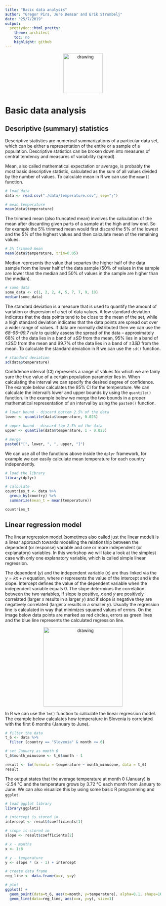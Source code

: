 ```yaml
---
title: "Basic data analysis"
author: "Gregor Pirs, Jure Demsar and Erik Strumbelj"
date: "25/7/2019"
output:
  prettydoc::html_pretty:
    theme: architect
    toc: no
    highlight: github
---
```



<div style="text-align:center">
  <img src="bstatcomp.png" alt="drawing" width="128"/>
</div>


# Basic data analysis

## Descriptive (summary) statistics

Descriptive statistics are numerical summarizations of a particular data set, which can be either a representation of the entire or a sample of a population. Descriptive statistics can be broken down into measures of central tendency and measures of variability (spread).

Mean, also called mathematical expectation or average, is probably the most basic descriptive statistic, calculated as the sum of all values divided by the number of values. To calculate mean in R we can use the `mean()` function.

```r
# load data
data <- read.csv("./data/temperature.csv", sep=";")

# mean temperature
mean(data$temperature)
```

The trimmed mean (also truncated mean) involves the calculation of the mean after discarding given parts of a sample at the high and low end. So for example the 5% trimmed mean would first discard the 5% of the lowest and the 5% of the highest values and then calculate mean of the remaining values.


```r
# 5% trimmed mean
mean(data$temperature, trim=0.05)
```

Median represents the value that separtes the higher half of the data sample from the lower half of the data sample (50% of values in the sample are lower than the median and 50% of values in the sample are higher than the median).

```r
# some data
some_data <- c(1, 2, 2, 4, 5, 7, 7, 9, 10)
median(some_data)
```

The standard deviation is a measure that is used to quantify the amount of variation or dispersion of a set of data values. A low standard deviation indicates that the data points tend to be close to the mean of the set, while a high standard deviation indicates that the data points are spread out over a wider range of values. If data are normally distributed then we can use the _68–95–99.7 rule_ to quickly assess the spread of the data -- approximately 68% of the data lies in a band of $\pm SD$ from the mean, 95% lies in a band of $\pm 2SD$ from the mean and 99.7% of the data lies in a band of $\pm 3SD$ from the mean. To calculate the standard deviation in R we can use the `sd()` function.

```r
# standard deviation
sd(data$temperature)
```

Confidence interval (CI) represents a range of values for which we are fairly sure the true value of a certain population parameter lies in. When calculating the interval we can specify the desired degree of confidence. The example below calculates the 95% CI for the temperature. We can calculate the interval's lower and upper bounds by using the `quantile()` function. In the example below we merge the two bounds in a proper mathematical representation of an interval by using the `paste0()` function.

```r
# lower bound - discard bottom 2.5% of the data
lower <- quantile(data$temperature, 0.025)

# upper bound - discard top 2.5% od the data
upper <- quantile(data$temperature, 1 - 0.025)

# merge
paste0("[", lower, ", ", upper, "]")
```

We can use all of the functions above inside the `dplyr` framework, for example we can easily calculate mean temperature for each country independently.

```r
# load the library
library(dplyr)

# calculate
countries_t <- data %>%
  group_by(country) %>%
  summarize(mean_t = mean(temperature))

countries_t
```

## Linear regression model

The linear regression model (sometimes also called just the linear model) is a linear approach towards modelling the relationship between the dependent (or response) variable and one or more independent (or explanatory) variables. In this workshop we will take a look at the simplest case with only one explanatory variable, which is called simple linear regression.

The dependent ($y$) and the independent variable ($x$) are thus linked via the $y = kx + n$ equation, where $n$ represents the value of the intercept and $k$ the slope. Intercept defines the value of the dependent variable when the independent variable equals 0. The slope determines the correlation between the two variables, if slope is positive, $x$ and $y$ are positively correlated (larger $x$ results in a larger $y$) and if slope is negative they are negatively correlated (larger $x$ results in a smaller $y$). Usually the regression line is calculated in way that minimizes squared values of errors. On the image below data points are marked as red circles, errors as green lines and the blue line represents the calculated regression line.

<div style="text-align:center">
  <img src="lm.png" alt="drawing" width="256"/>
</div>

In R we can use the `lm()` function to calculate the linear regression model. The example below calculates how temperature in Slovenia is correlated with the first 6 months (January to June).

```r
# filter the data
t_6 <- data %>%
  filter (country == "Slovenia" & month <= 6)

# set January as month 0
t_6$month_minusone <- t_6$month - 1

result <- lm(formula = temperature ~ month_minusone, data = t_6)
result
```

The output states that the average temperature at month 0 (January) is -2.54 °C and the temperature grows by 3.72 °C each month from January to June. We can also visualize this by using some basic R programming and `ggplot`.

```r
# load ggplot library
library(ggplot2)

# intercept is stored in
intercept <- result$coefficients[1]

# slope is stored in 
slope <- result$coefficients[2]

# x - months
x <- 1:8

# y - temperature
y <- slope * (x - 1) + intercept

# create data frame
reg_line <- data.frame(x=x, y=y)

# plot
ggplot() +
  geom_point(data=t_6, aes(x=month, y=temperature), alpha=0.1, shape=16) +
  geom_line(data=reg_line, aes(x=x, y=y), size=1)
```


